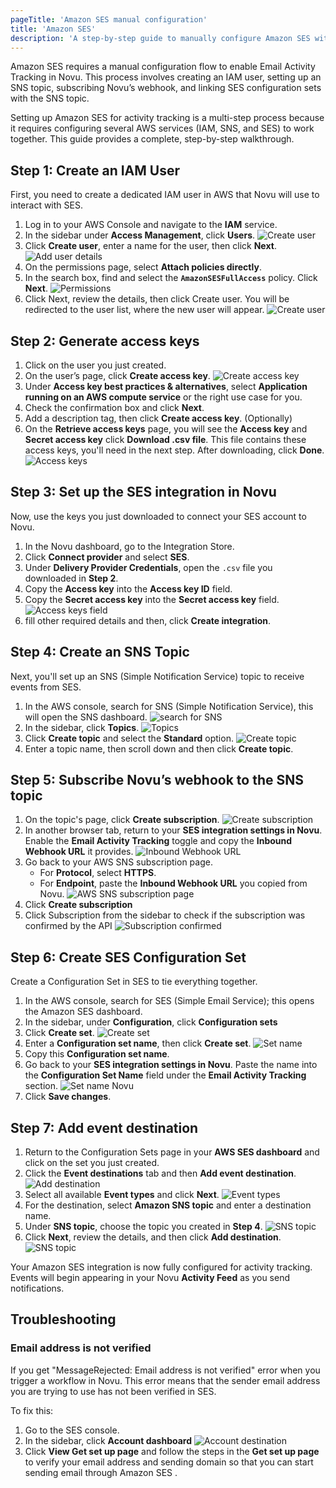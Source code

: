 ```yaml
---
pageTitle: 'Amazon SES manual configuration'
title: 'Amazon SES'
description: 'A step-by-step guide to manually configure Amazon SES with Novu for email activity tracking.'
---
```


Amazon SES requires a manual configuration flow to enable Email Activity Tracking in Novu. This process involves creating an IAM user, setting up an SNS topic, subscribing Novu’s webhook, and linking SES configuration sets with the SNS topic.

Setting up Amazon SES for activity tracking is a multi-step process because it requires configuring several AWS services (IAM, SNS, and SES) to work together. This guide provides a complete, step-by-step walkthrough.

## Step 1: Create an IAM User

First, you need to create a dedicated IAM user in AWS that Novu will use to interact with SES.

1. Log in to your AWS Console and navigate to the **IAM** service.
2. In the sidebar under **Access Management**, click **Users**.
  ![Create user](/images/channels-and-providers/email/activity-tracking/ses/create-user.png)
3. Click **Create user**, enter a name for the user, then click **Next**.
  ![Add user details](/images/channels-and-providers/email/activity-tracking/ses/user-details.png)
4. On the permissions page, select **Attach policies directly**.
5. In the search box, find and select the **`AmazonSESFullAccess`** policy. Click **Next**.
  ![Permissions](/images/channels-and-providers/email/activity-tracking/ses/permissions.png)
6. Click Next, review the details, then click Create user. You will be redirected to the user list, where the new user will appear.
  ![Create user](/images/channels-and-providers/email/activity-tracking/ses/create-user.gif)

## Step 2: Generate access keys

1. Click on the user you just created.
2. On the user’s page, click **Create access key**.
  ![Create access key](/images/channels-and-providers/email/activity-tracking/ses/create-access-key.png)
3. Under **Access key best practices & alternatives**, select **Application running on an AWS compute service** or the right use case for you.
4. Check the confirmation box and click **Next**.
5. Add a description tag, then click **Create access key**. (Optionally)
6. On the **Retrieve access keys** page, you will see the **Access key** and **Secret access key** click **Download .csv file**. This file contains these access keys, you'll need in the next step. After downloading, click **Done**.
  ![Access keys](/images/channels-and-providers/email/activity-tracking/ses/access-keys.png)

## Step 3: Set up the SES integration in Novu

Now, use the keys you just downloaded to connect your SES account to Novu.

1. In the Novu dashboard, go to the Integration Store.
2. Click **Connect provider** and select **SES**.
3. Under **Delivery Provider Credentials**, open the `.csv` file you downloaded in **Step 2**.
4. Copy the **Access key** into the **Access key ID** field.
5. Copy the **Secret access key** into the **Secret access key** field.
  ![Access keys field](/images/channels-and-providers/email/activity-tracking/ses/ses-integration.png)
6. fill other required details and then, click **Create integration**.


## Step 4: Create an SNS Topic

Next, you'll set up an SNS (Simple Notification Service) topic to receive events from SES.

1. In the AWS console, search for SNS (Simple Notification Service), this will open the SNS dashboard.
  ![search for SNS](/images/channels-and-providers/email/activity-tracking/ses/sns.png)
2. In the sidebar, click **Topics**.
  ![Topics](/images/channels-and-providers/email/activity-tracking/ses/create-topic.png)
3. Click **Create topic** and select the **Standard** option.
  ![Create topic](/images/channels-and-providers/email/activity-tracking/ses/sns-standard.png)
4. Enter a topic name, then scroll down and then click **Create topic**.

## Step 5: Subscribe Novu’s webhook to the SNS topic

1. On the topic's page, click **Create subscription**.
  ![Create subscription](/images/channels-and-providers/email/activity-tracking/ses/subscription.png)
2. In another browser tab, return to your **SES integration settings in Novu**. Enable the **Email Activity Tracking** toggle and copy the **Inbound Webhook URL** it provides.
  ![Inbound Webhook URL](/images/channels-and-providers/email/activity-tracking/ses/ses-inbound-webhook.png)
3. Go back to your AWS SNS subscription page.
    - For **Protocol**, select **HTTPS**.
    - For **Endpoint**, paste the **Inbound Webhook URL** you copied from Novu.
    ![AWS SNS subscription page](/images/channels-and-providers/email/activity-tracking/ses/create-subscription.png)
4. Click **Create subscription**
5. Click Subscription from the sidebar to check if the subscription was confirmed by the API
  ![Subscription confirmed](/images/channels-and-providers/email/activity-tracking/ses/subscription-confirmed.png)

## Step 6: Create SES Configuration Set

Create a Configuration Set in SES to tie everything together.

1. In the AWS console, search for SES (Simple Email Service); this opens the Amazon SES dashboard.
2. In the sidebar, under **Configuration**, click **Configuration sets** 
3. Click **Create set**.
  ![Create set](/images/channels-and-providers/email/activity-tracking/ses/create-set.png)
4.  Enter a **Configuration set name**, then click **Create set**.
  ![Set name](/images/channels-and-providers/email/activity-tracking/ses/set-name.png)
5.  Copy this **Configuration set name**.
6.  Go back to your **SES integration settings in Novu**. Paste the name into the **Configuration Set Name** field under the **Email Activity Tracking** section.
  ![Set name Novu](/images/channels-and-providers/email/activity-tracking/ses/set-name-novu.png)
7. Click **Save changes**.

## Step 7: Add event destination

1. Return to the Configuration Sets page in your **AWS SES dashboard** and click on the set you just created.
2.  Click the **Event destinations** tab and then **Add event destination**.
  ![Add destination](/images/channels-and-providers/email/activity-tracking/ses/add-destination.png)
3.  Select all available **Event types** and click **Next**.
  ![Event types](/images/channels-and-providers/email/activity-tracking/ses/event-types.png)
4.  For the destination, select **Amazon SNS topic** and enter a destination name.
5. Under **SNS topic**, choose the topic you created in **Step 4**.
  ![SNS topic](/images/channels-and-providers/email/activity-tracking/ses/sns-topic.png)
6. Click **Next**, review the details, and then click **Add destination**.
  ![SNS topic](/images/channels-and-providers/email/activity-tracking/ses/review-destination-details.png)

Your Amazon SES integration is now fully configured for activity tracking. Events will begin appearing in your Novu **Activity Feed** as you send notifications.

## Troubleshooting

### Email address is not verified
If you get "MessageRejected: Email address is not verified" error when you trigger a workflow in Novu. This error means that the sender email address you are trying to use has not been verified in SES.

To fix this:
1. Go to the SES console.
2. In the sidebar, click **Account dashboard** 
  ![Account destination](/images/channels-and-providers/email/activity-tracking/ses/account-dashboard.png)
3. Click **View Get set up page** and follow the steps in the **Get set up page** to verify your email address and sending domain so that you can start sending email through Amazon SES .

